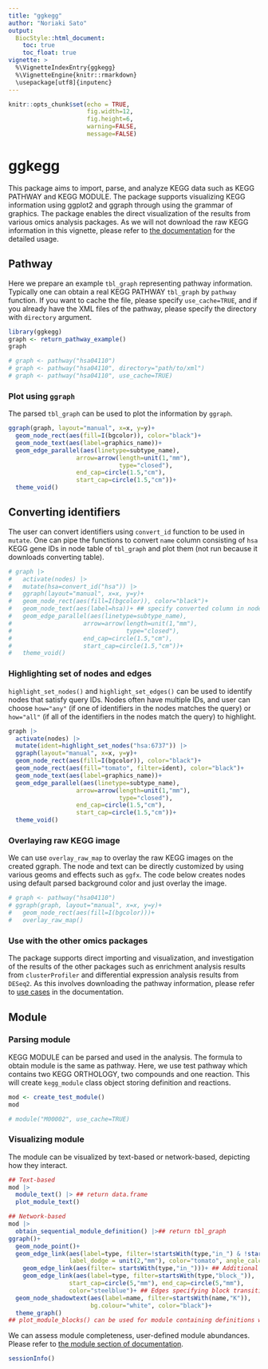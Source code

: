 ```yaml
---
title: "ggkegg"
author: "Noriaki Sato"
output:
  BiocStyle::html_document:
    toc: true
    toc_float: true
vignette: >
  %\VignetteIndexEntry{ggkegg}
  %\VignetteEngine{knitr::rmarkdown}
  \usepackage[utf8]{inputenc}
---
```


```r
knitr::opts_chunk$set(echo = TRUE,
                      fig.width=12,
                      fig.height=6,
                      warning=FALSE,
                      message=FALSE)
```

# ggkegg

This package aims to import, parse, and analyze KEGG data such as KEGG PATHWAY and KEGG MODULE. The package supports visualizing KEGG information using ggplot2 and ggraph through using the grammar of graphics. The package enables the direct visualization of the results from various omics analysis packages. As we will not download the raw KEGG information in this vignette, please refer to [the documentation](https://noriakis.github.io/software/ggkegg) for the detailed usage.

## Pathway

Here we prepare an example `tbl_graph` representing pathway information. Typically one can obtain a real KEGG PATHWAY `tbl_graph` by `pathway` function. If you want to cache the file, please specify `use_cache=TRUE`, and if you already have the XML files of the pathway, please specify the directory with `directory` argument.

```r
library(ggkegg)
graph <- return_pathway_example()
graph
```

```r
# graph <- pathway("hsa04110")
# graph <- pathway("hsa04110", directory="path/to/xml")
# graph <- pathway("hsa04110", use_cache=TRUE)
```

### Plot using `ggraph`

The parsed `tbl_graph` can be used to plot the information by `ggraph`.

```r
ggraph(graph, layout="manual", x=x, y=y)+
  geom_node_rect(aes(fill=I(bgcolor)), color="black")+
  geom_node_text(aes(label=graphics_name))+
  geom_edge_parallel(aes(linetype=subtype_name),
                   arrow=arrow(length=unit(1,"mm"),
                               type="closed"),
                   end_cap=circle(1.5,"cm"),
                   start_cap=circle(1.5,"cm"))+
  theme_void()
```

## Converting identifiers

The user can convert identifiers using `convert_id` function to be used in `mutate`.
One can pipe the functions to convert `name` column consisting of `hsa` KEGG gene IDs in node table of `tbl_graph` and plot them (not run because it downloads converting table).

```r
# graph |>
#   activate(nodes) |>
#   mutate(hsa=convert_id("hsa")) |>
#   ggraph(layout="manual", x=x, y=y)+
#   geom_node_rect(aes(fill=I(bgcolor)), color="black")+
#   geom_node_text(aes(label=hsa))+ ## specify converted column in node table
#   geom_edge_parallel(aes(linetype=subtype_name),
#                    arrow=arrow(length=unit(1,"mm"),
#                                type="closed"),
#                    end_cap=circle(1.5,"cm"),
#                    start_cap=circle(1.5,"cm"))+
#   theme_void()
```

### Highlighting set of nodes and edges

`highlight_set_nodes()` and `highlight_set_edges()` can be used to identify nodes that satisfy query IDs. Nodes often have multiple IDs, and user can choose `how="any"` (if one of identifiers in the nodes matches the query) or `how="all"` (if all of the identifiers in the nodes match the query) to highlight.

```r
graph |>
  activate(nodes) |>
  mutate(ident=highlight_set_nodes("hsa:6737")) |>
  ggraph(layout="manual", x=x, y=y)+
  geom_node_rect(aes(fill=I(bgcolor)), color="black")+
  geom_node_rect(aes(fill="tomato", filter=ident), color="black")+
  geom_node_text(aes(label=graphics_name))+
  geom_edge_parallel(aes(linetype=subtype_name),
                   arrow=arrow(length=unit(1,"mm"),
                               type="closed"),
                   end_cap=circle(1.5,"cm"),
                   start_cap=circle(1.5,"cm"))+
  theme_void()
```


### Overlaying raw KEGG image

We can use `overlay_raw_map` to overlay the raw KEGG images on the created ggraph.
The node and text can be directly customized by using various geoms and effects such as `ggfx`.
The code below creates nodes using default parsed background color and just overlay the image.

```r
# graph <- pathway("hsa04110")
# ggraph(graph, layout="manual", x=x, y=y)+
#   geom_node_rect(aes(fill=I(bgcolor)))+
#   overlay_raw_map()
```


### Use with the other omics packages

The package supports direct importing and visualization, and investigation of the results of the other packages such as enrichment analysis results from `clusterProfiler` and differential expression analysis results from `DESeq2`. As this involves downloading the pathway information, please refer to [use cases](https://noriakis.github.io/software/ggkegg/usecases.html) in the documentation.

## Module


### Parsing module

KEGG MODULE can be parsed and used in the analysis. The formula to obtain module is the same as pathway. Here, we use test pathway which contains two KEGG ORTHOLOGY, two compounds and one reaction.
This will create `kegg_module` class object storing definition and reactions.

```r
mod <- create_test_module()
mod
```

```r
# module("M00002", use_cache=TRUE)
```

### Visualizing module

The module can be visualized by text-based or network-based, depicting how they interact.

```r
## Text-based
mod |>
  module_text() |> ## return data.frame
  plot_module_text()
```

```r
## Network-based
mod |>
  obtain_sequential_module_definition() |>## return tbl_graph
ggraph()+
  geom_node_point()+
  geom_edge_link(aes(label=type, filter=!startsWith(type,"in_") & !startsWith(type,"block_")),
                 label_dodge = unit(2,"mm"), color="tomato", angle_calc = "along")+
    geom_edge_link(aes(filter= startsWith(type,"in_")))+ ## Additional edges specifying grouped relationship
    geom_edge_link(aes(label=type, filter=startsWith(type,"block_")),
                 start_cap=circle(5,"mm"), end_cap=circle(5,"mm"),
                 color="steelblue")+ ## Edges specifying block transition
  geom_node_shadowtext(aes(label=name, filter=startsWith(name,"K")),
                       bg.colour="white", color="black")+
  theme_graph()
## plot_module_blocks() can be used for module containing definitions with multiple blocks
```

We can assess module completeness, user-defined module abundances. Please refer to [the module section of documentation](https://noriakis.github.io/software/ggkegg/module.html).

```r
sessionInfo()
```